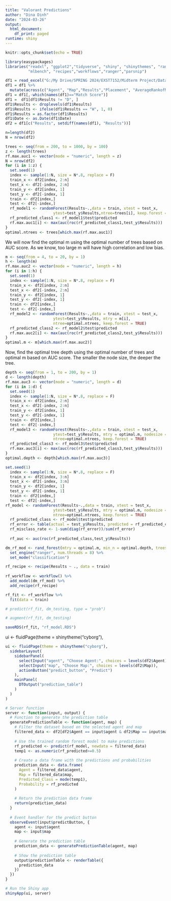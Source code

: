 ```yaml
---
title: "Valorant Predictions"
author: "Dina Dinh"
date: "2024-03-26"
output:
  html_document:
    df_print: paged
runtime: shiny
---
```


```r
knitr::opts_chunk$set(echo = TRUE)
```

```r
library(easypackages)
libraries("readxl", "ggplot2","tidyverse", "shiny", "shinythemes", "randomForest","AUC","tidymodels",
          "mlbench", "recipes","workflows","ranger","parsnip")
```

```r
df1 = read_excel("G:/My Drive/SPRING 2024/EXST7152/Midterm Project/Data/DD_CompetitiveCareer_02_25_2023.xlsx")
df1 = df1 %>%
  mutate(across(c("Agent", "Map","Results","Placement", "AverageRankofMatch"), as.factor)) 
df1 = df1[,-which(names(df1)=="Match Score")]
df1 =  df1[df1$Results != "D", ]
df1$Results <- droplevels(df1$Results)
df1$Results <- ifelse(df1$Results == "W", 1, 0)
df1$Results = as.factor(df1$Results)
df1$Date <- as.Date(df1$Date)
df2 = df1[c("Results", setdiff(names(df1), "Results"))]

n=length(df2)
N = nrow(df2)
```

```r
trees <- seq(from = 200, to = 1000, by = 100)
z <- length(trees)
rf.max.auc1 <- vector(mode = "numeric", length = z)
N = nrow(df2)
for (i in 1:z) {
  set.seed(1)
  index <- sample(1:N, size = N*.8, replace = F)
  train_x <- df2[index, 2:n]
  test_x <- df2[-index, 2:n]
  train_y <- df2[index, 1]
  test_y <- df2[-index, 1]
  train <- df2[index,]
  test <- df2[-index,]
  rf_model1 <- randomForest(Results~.,data = train, xtest = test_x,
                     ytest=test_y$Results,ntree=trees[i], keep.forest = TRUE)
  rf_predicted_class1 <- rf_model1$test$predicted
  rf.max.auc1[i] <- max(auc(roc(rf_predicted_class1,test_y$Results)))
}
optimal.ntrees <- trees[which.max(rf.max.auc1)]
```

We will now find the optimal m using the optimal number of trees based on AUC score. As we know, too large m will have high correlation and low bias.

```r
m <- seq(from = 4, to = 20, by = 1)
h <- length(m)
rf.max.auc2 <- vector(mode = "numeric", length = h)
for (i in 1:h) {
  set.seed(1)
  index <- sample(1:N, size = N*.8, replace = F)
  train_x <- df2[index, 2:n]
  test_x <- df2[-index, 2:n]
  train_y <- df2[index, 1]
  test_y <- df2[-index, 1]
  train <- df2[index,]
  test <- df2[-index,]
  rf_model2 <- randomForest(Results~.,data = train, xtest = test_x,
                     ytest=test_y$Results, mtry = m[i],
                     ntree=optimal.ntrees, keep.forest = TRUE)
  rf_predicted_class2 <- rf_model2$test$predicted
  rf.max.auc2[i] <- max(auc(roc(rf_predicted_class2,test_y$Results)))
}
optimal.m <- m[which.max(rf.max.auc2)]
```

Now, find the optimal tree depth using the optimal number of trees and optimal m based on AUC score. The smaller the node size, the deeper the tree.

```r
depth <- seq(from = 1, to = 200, by = 1)
d <- length(depth)
rf.max.auc3 <- vector(mode = "numeric", length = d)
for (i in 1:d) {
  set.seed(1)
  index <- sample(1:N, size = N*.8, replace = F)
  train_x <- df2[index, 2:n]
  test_x <- df2[-index, 2:n]
  train_y <- df2[index, 1]
  test_y <- df2[-index, 1]
  train <- df2[index,]
  test <- df2[-index,]
  rf_model3 <- randomForest(Results~.,data = train, xtest = test_x,
                     ytest=test_y$Results, mtry = optimal.m, nodesize = depth[i],
                     ntree=optimal.ntrees, keep.forest = TRUE)
  rf_predicted_class3 <- rf_model3$test$predicted
  rf.max.auc3[i] <- max(auc(roc(rf_predicted_class3,test_y$Results)))
}
optimal.depth <- depth[which.max(rf.max.auc3)]
```

```r
set.seed(1)
  index <- sample(1:N, size = N*.8, replace = F)
  train_x <- df2[index, 3:n]
  test_x <- df2[-index, 3:n]
  train_y <- df2[index, 1]
  test_y <- df2[-index, 1]
  train <- df2[index,]
  test <- df2[-index,]
rf_model <- randomForest(Results~.,data = train, xtest = test_x,
                     ytest=test_y$Results, mtry = optimal.m, nodesize = optimal.depth,
                     ntree=optimal.ntrees, keep.forest = TRUE)
  rf_predicted_class <- rf_model$test$predicted
  rf_error <- table(actual = test_y$Results, predicted = rf_predicted_class)
  rf_misclass_rate <- 1-sum(diag(rf_error))/sum(rf_error)
 
  rf_auc <- auc(roc(rf_predicted_class,test_y$Results))
```

```r
dm_rf_mod <- rand_forest(mtry = optimal.m, min_n = optimal.depth, trees = optimal.ntrees) %>% 
  set_engine("ranger", num.threads = 8) %>%
  set_mode("classification")

rf_recipe <- recipe(Results ~ ., data = train)
  
rf_workflow <- workflow() %>% 
  add_model(dm_rf_mod) %>% 
  add_recipe(rf_recipe)

rf_fit <- rf_workflow %>% 
  fit(data = train)

# predict(rf_fit, dm_testing, type = "prob")

# augment(rf_fit, dm_testing)

saveRDS(rf_fit, "rf_model.RDS")

```




ui <- fluidPage(theme = shinytheme("cyborg"),


```r
ui <- fluidPage(theme = shinytheme("cyborg"),
  sidebarLayout(
    sidebarPanel(
      selectInput("agent", "Choose Agent:", choices = levels(df2$Agent)),
      selectInput("map", "Choose Map:", choices = levels(df2$Map)),
      actionButton("predict_button", "Predict")
    ),
    mainPanel(
      DTOutput("prediction_table")
    )
  )
)

# Server function
server <- function(input, output) {
  # Function to generate the prediction table
  generatePredictionTable <- function(agent, map) {
    # Filter the dataset based on the selected agent and map
    filtered_data <- df2[df2$Agent == input$agent & df2$Map == input$map, ]
    
    # Use the trained random forest model to make predictions
    rf_predicted <- predict(rf_model, newdata = filtered_data)
    temp1 <- as.numeric(rf_predicted>=0.5)
    
    # Create a data frame with the predictions and probabilities
    prediction_data <- data.frame(
      Agent = filtered_data$agent,
      Map = filtered_data$map,
      Predicted_Class = mode(temp1),
      Probability = rf_predicted
    )
    
    # Return the prediction data frame
    return(prediction_data)
  }
  
  # Event handler for the predict button
  observeEvent(input$predictButton, {
    agent <- input$agent
    map <- input$map
    
    # Generate the prediction table
    prediction_data <- generatePredictionTable(agent, map)
    
    # Show the prediction table
    output$predictionTable <- renderTable({
      prediction_data
    })
  })
}

# Run the Shiny app
shinyApp(ui, server)
```

